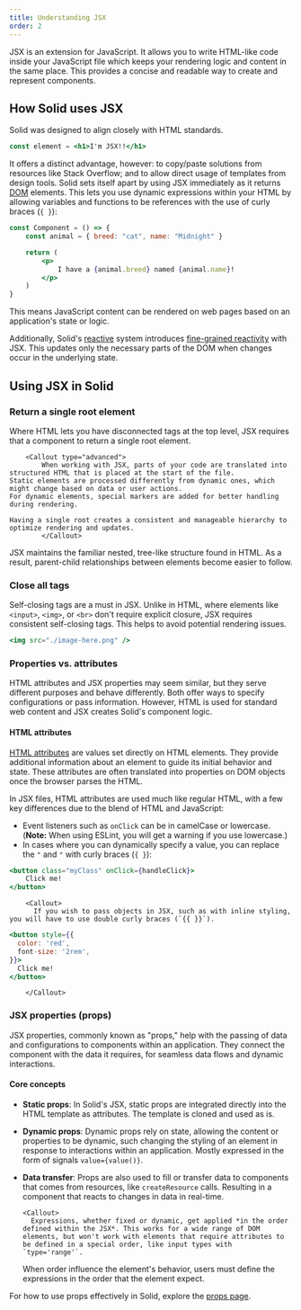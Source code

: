 ```yaml
---
title: Understanding JSX
order: 2
---
```


JSX is an extension for JavaScript.
It allows you to write HTML-like code inside your JavaScript file which keeps your rendering logic and content in the same place.
This provides a concise and readable way to create and represent components.

## How Solid uses JSX

Solid was designed to align closely with HTML standards.

```jsx
const element = <h1>I'm JSX!!</h1>
```

It offers a distinct advantage, however: to copy/paste solutions from resources like Stack Overflow; and to allow direct usage of templates from design tools.
Solid sets itself apart by using JSX immediately as it returns [DOM](https://developer.mozilla.org/en-US/docs/Web/API/Document_Object_Model/Introduction) elements.
This lets you use dynamic expressions within your HTML by allowing variables and functions to be references with the use of curly braces (`{ }`):

```jsx
const Component = () => {
	const animal = { breed: "cat", name: "Midnight" }

	return (
		<p>
			I have a {animal.breed} named {animal.name}!
		</p>
	)
}
```

This means JavaScript content can be rendered on web pages based on an application's state or logic.

Additionally, Solid's [reactive](/concepts/intro-to-reactivity) system introduces [fine-grained reactivity](/advanced-concepts/fine-grained-reactivity) with JSX.
This updates only the necessary parts of the DOM when changes occur in the underlying state.

## Using JSX in Solid

### Return a single root element

Where HTML lets you have disconnected tags at the top level, JSX requires that a component to return a single root element.

    	<Callout type="advanced">
    		When working with JSX, parts of your code are translated into structured HTML that is placed at the start of the file.
    Static elements are processed differently from dynamic ones, which might change based on data or user actions.
    For dynamic elements, special markers are added for better handling during rendering.

    Having a single root creates a consistent and manageable hierarchy to optimize rendering and updates.
    		</Callout>

JSX maintains the familiar nested, tree-like structure found in HTML.
As a result, parent-child relationships between elements become easier to follow.

### Close all tags

Self-closing tags are a must in JSX.
Unlike in HTML, where elements like `<input>`, `<img>`, or `<br>` don't require explicit closure, JSX requires consistent self-closing tags.
This helps to avoid potential rendering issues.

```jsx
<img src="./image-here.png" />
```

### Properties vs. attributes

HTML attributes and JSX properties may seem similar, but they serve different purposes and behave differently.
Both offer ways to specify configurations or pass information.
However, HTML is used for standard web content and JSX creates Solid's component logic.

#### HTML attributes

[HTML attributes](https://developer.mozilla.org/en-US/docs/Web/HTML/Attributes) are values set directly on HTML elements.
They provide additional information about an element to guide its initial behavior and state.
These attributes are often translated into properties on DOM objects once the browser parses the HTML.

In JSX files, HTML attributes are used much like regular HTML, with a few key differences due to the blend of HTML and JavaScript:

- Event listeners such as `onClick` can be in camelCase or lowercase.
  (**Note:** When using ESLint, you will get a warning if you use lowercase.)
- In cases where you can dynamically specify a value, you can replace the `"` and `"` with curly braces (`{ }`):

```jsx
<button class="myClass" onClick={handleClick}>
	Click me!
</button>
```

    	<Callout>
    	  If you wish to pass objects in JSX, such as with inline styling, you will have to use double curly braces (`{{ }}`).

```jsx
<button style={{
  color: 'red',
  font-size: '2rem',
}}>
  Click me!
</button>
```

    	</Callout>

### JSX properties (props)

JSX properties, commonly known as "props," help with the passing of data and configurations to components within an application.
They connect the component with the data it requires, for seamless data flows and dynamic interactions.

#### Core concepts

- **Static props**:
  In Solid's JSX, static props are integrated directly into the HTML template as attributes. The template is cloned and used as is.

- **Dynamic props**:
  Dynamic props rely on state, allowing the content or properties to be dynamic, such changing the styling of an element  in response to interactions within an application. Mostly expressed in the form of signals `value={value()}`.

- **Data transfer**:
  Props are also used to fill or transfer data to components that comes from resources, like `createResource` calls.
  Resulting in a component that reacts to changes in data in real-time.

      <Callout>
      	Expressions, whether fixed or dynamic, get applied *in the order defined within the JSX*. This works for a wide range of DOM elements, but won't work with elements that require attributes to be defined in a special order, like input types with `type='range'`.

  When order influence the element's behavior, users must define the expressions in the order that the element expect.

  </Callout>

For how to use props effectively in Solid, explore the [props page](/concepts/components/props).
